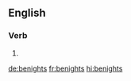 ==English==

===Verb===
{{head|en|verb form}}

# {{en-third-person singular of|benight}}

[[de:benights]]
[[fr:benights]]
[[hi:benights]]